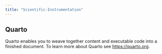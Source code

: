 ```yaml
---
title: "Scientific-Instrumentation"
---
```


## Quarto

Quarto enables you to weave together content and executable code into a finished document. To learn more about Quarto see <https://quarto.org>.
